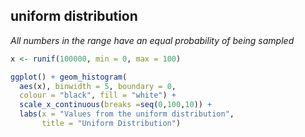 ## uniform distribution

<dfn>All numbers in the range have an equal probability of being sampled</dfn>

```r
x <- runif(100000, min = 0, max = 100)
```

```r
ggplot() + geom_histogram(
  aes(x), binwidth = 5, boundary = 0,
  colour = "black", fill = "white") +
  scale_x_continuous(breaks =seq(0,100,10)) +
  labs(x = "Values from the uniform distribution",
       title = "Uniform Distribution")
```
